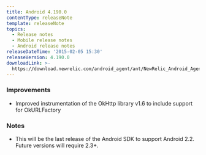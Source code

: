 ```yaml
---
title: Android 4.190.0
contentType: releaseNote
template: releaseNote
topics:
  - Release notes
  - Mobile release notes
  - Android release notes
releaseDateTime: '2015-02-05 15:30'
releaseVersion: 4.190.0
downloadLink: >-
  https://download.newrelic.com/android_agent/ant/NewRelic_Android_Agent_4.190.0.zip
---
```


### Improvements

* Improved instrumentation of the OkHttp library v1.6 to include support for OkURLFactory

### Notes

* This will be the last release of the Android SDK to support Android 2.2. Future versions will require 2.3+.
